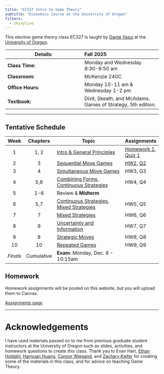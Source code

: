 ```yaml
---
title: "EC327 Intro to Game Theory"
subtitle: "Economics Course at the University of Oregon"
filters:
  - shinylive
---
```


This elective game theory class EC327 is taught by [Dante Yasui](danteyasui.org)
at the [University of Oregon](https://socialsciences.uoregon.edu/economics).

| Details: | Fall 2025 |
|----|:---|
| **Class Time:**   | Monday and Wednesday 8:30-9:50 am   |
| **Classroom:**    | McKenzie 240C                       |
| **Office Hours:** | Monday 10-11 am \& Wednesday 1-2 pm |
| **Textbook:**     | Dixit, Skeath, and McAdams. Games of Strategy, 5th edition. |

---

## Tentative Schedule

| **Week** | **Chapters** | **Topic**                                                       | Assignments  |
|:--------:+:------------:+------------------------------------------------------------------+-----------|
|     1    |     1, 2    | [Intro & General Principles](Slides/#intro-and-syllabus-day)     | [Homework 1](Homework/#assignment-1), [Quiz 1](https://canvas.uoregon.edu/courses/274671/quizzes/415674) |
|     2    |      3      | [Sequential Move Games](Slides/#sequential-games)                | [HW2](Homework/#assignment-2), [Q2](https://canvas.uoregon.edu/courses/274671/quizzes/416468) |
|     3    |      4      | [Simultaneous Move Games](Slides/#simultaneous-games)            | HW3, Q3 |
|     4    |      5,6    | [Combining Forms](Slides/#combining-simultaneous-and-sequential), [Continuous Strategies](Slides/#simultaneous-games) | HW4, Q4 |
|     5    |      1-6    | Review & **Midterm**                                             |         |
|     6    |      5,7      | [Continuous Strategies](Slides/#simultaneous-games), [Mixed Strategies](Slides/#mixed-strategies)                     | HW5, Q5 |
|     7    |      7      | [Mixed Strategies](Slides/#mixed-strategies)                     | HW6, Q6 |
|     8    |      9      | [Uncertainty and Information](Slides/#asymmetric-info)           | HW7, Q7 |
|     9    |      8      | [Strategic Moves](Slides/#strategic-moves)                       | HW8, Q8 |
|    10    |      10     | [Repeated Games](Slides/#repeated-games)                         | HW9, Q9 |
| *Finals* |  Cumulative | **Exam**: Monday, Dec. 8 - 10:15am                               |    |

## Homework

Homework assignments will be posted on this website, but you will upload them to Canvas.

[Assignments page](Homework/index.qmd)

---

# Acknowledgements

I have used materials passed on to me from previous graduate student instructors at the University of Oregon
such as slides, activities, and homework questions to create this class.
Thank you to Evan Hart,
[Ethan Holdahl](https://ethanholdahl.com/),
[Hanyuan Huang](https://sites.google.com/view/hanyuanhuang/),
[Connor Wiegand](https://ctwie.me/),
and [Zachary Kiefer](https://zkiefer10.github.io/)
for creating some of the materials in this class,
and for advice on teaching Game Theory.


